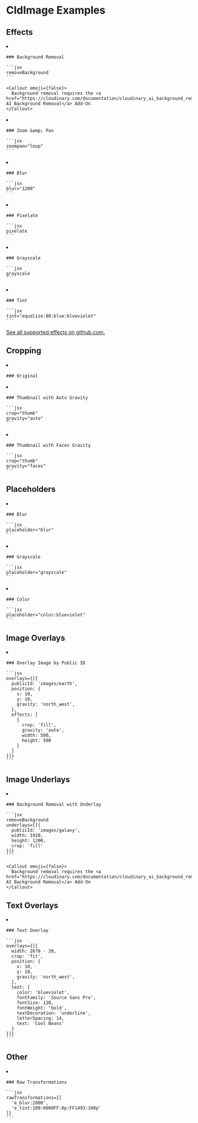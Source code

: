 


# CldImage Examples

## Effects

<ImageGrid>
  <li>
    <CldImage
      width="960"
      height="600"
      src="images/turtle"
      sizes="100vw"
      removeBackground
    />

    ### Background Removal

    ```jsx
    removeBackground
    ```

    <Callout emoji={false}>
      Background removal requires the <a href="https://cloudinary.com/documentation/cloudinary_ai_background_removal_addon">Cloudinary AI Background Removal</a> Add-On
    </Callout>
  </li>
  <li>
    <CldImage
      width="960"
      height="600"
      src="images/turtle"
      sizes="100vw"
      zoompan="loop"
    />

    ### Zoom &amp; Pan

    ```jsx
    zoompan="loop"
    ```
  </li>
  <li>
    <CldImage
      width="960"
      height="600"
      src="images/turtle"
      sizes="100vw"
      blur="1200"
    />

    ### Blur

    ```jsx
    blur="1200"
    ```
  </li>
  <li>
    <CldImage
      width="960"
      height="600"
      src="images/turtle"
      sizes="100vw"
      pixelate
    />

    ### Pixelate

    ```jsx
    pixelate
    ```
  </li>
  <li>
    <CldImage
      width="960"
      height="600"
      src="images/turtle"
      sizes="100vw"
      grayscale
    />

    ### Grayscale

    ```jsx
    grayscale
    ```
  </li>
  <li>
    <CldImage
      width="960"
      height="600"
      src="images/turtle"
      sizes="100vw"
      tint="equalize:80:blue:blueviolet"
    />

    ### Tint

    ```jsx
    tint="equalize:80:blue:blueviolet"
    ```
  </li>
</ImageGrid>

<a href="https://github.com/colbyfayock/next-cloudinary">See all supported effects on github.com.</a>

## Cropping

<ImageGrid>
  <li>
    <CldImage
      width="600"
      height="900"
      src="images/woman-headphones"
      sizes="100vw"
      crop="thumb"
      gravity="auto"
    />

    ### Original

  </li>
  <li>
    <CldImage
      width="600"
      height="600"
      src="images/woman-headphones"
      sizes="100vw"
      crop="thumb"
      gravity="auto"
    />

    ### Thumbnail with Auto Gravity

    ```jsx
    crop="thumb"
    gravity="auto"
    ```
  </li>
  <li>
    <CldImage
      width="600"
      height="600"
      src="images/woman-headphones"
      sizes="100vw"
      crop="thumb"
      gravity="faces"
    />

    ### Thumbnail with Faces Gravity

    ```jsx
    crop="thumb"
    gravity="faces"
    ```
  </li>
</ImageGrid>

## Placeholders

<ImageGrid>
  <li>
    <CldImage
      width="960"
      height="600"
      src="images/turtle"
      sizes="100vw"
      placeholder="blur"
    />

    ### Blur

    ```jsx
    placeholder="blur"
    ```
  </li>
  <li>
    <CldImage
      width="960"
      height="600"
      src="images/turtle"
      sizes="100vw"
      placeholder="grayscale"
    />

    ### Grayscale

    ```jsx
    placeholder="grayscale"
    ```
  </li>
  <li>
    <CldImage
      width="960"
      height="600"
      src="images/turtle"
      sizes="100vw"
      placeholder="color:blueviolet"
    />

    ### Color

    ```jsx
    placeholder="color:blueviolet"
    ```
  </li>
</ImageGrid>

## Image Overlays

<ImageGrid>
  <li>
    <CldImage
      width="960"
      height="600"
      src="images/turtle"
      sizes="100vw"
      overlays={[{
        publicId: 'images/earth',
        position: {
          x: 50,
          y: 50,
          gravity: 'north_west',
        },
        effects: [
          {
            crop: 'fill',
            gravity: 'auto',
            width: 500,
            height: 500
          }
        ]
      }]}
    />

    ### Overlay Image by Public ID

    ```jsx
    overlays={[{
      publicId: 'images/earth',
      position: {
        x: 10,
        y: 10,
        gravity: 'north_west',
      },
      effects: [
        {
          crop: 'fill',
          gravity: 'auto',
          width: 500,
          height: 500
        }
      ]
    }]}
    ```
  </li>
</ImageGrid>

## Image Underlays

<ImageGrid>
  <li>
    <CldImage
      width="960"
      height="600"
      src="images/turtle"
      sizes="100vw"
      removeBackground
      underlays={[{
        publicId: 'images/galaxy',
        width: 1920,
        height: 1200,
        crop: 'fill'
      }]}
    />

    ### Background Removal with Underlay

    ```jsx
    removeBackground
    underlays={[{
      publicId: 'images/galaxy',
      width: 1920,
      height: 1200,
      crop: 'fill'
    }]}
    ```

    <Callout emoji={false}>
      Background removal requires the <a href="https://cloudinary.com/documentation/cloudinary_ai_background_removal_addon">Cloudinary AI Background Removal</a> Add-On
    </Callout>
  </li>
</ImageGrid>

## Text Overlays

<ImageGrid>
  <li>
    <CldImage
      width="1335"
      height="891"
      src="images/sneakers"
      sizes="100vw"
      overlays={[{
        width: 2670 - 20,
        crop: 'fit',
        position: {
          x: 140,
          y: 140,
          angle: -20,
          gravity: 'south_east',
        },
        text: {
          color: 'blueviolet',
          fontFamily: 'Source Sans Pro',
          fontSize: 250,
          fontWeight: 'bold',
          textDecoration: 'underline',
          letterSpacing: 14,
          text: 'Cool Beans'
        }
      }]}
    />

    ### Text Overlay

    ```jsx
    overlays={[{
      width: 2670 - 20,
      crop: 'fit',
      position: {
        x: 10,
        y: 10,
        gravity: 'north_west',
      },
      text: {
        color: 'blueviolet',
        fontFamily: 'Source Sans Pro',
        fontSize: 120,
        fontWeight: 'bold',
        textDecoration: 'underline',
        letterSpacing: 14,
        text: 'Cool Beans'
      }
    }]}
    ```
  </li>
</ImageGrid>

## Other

<ImageGrid>
  <li>
    <CldImage
      width="960"
      height="600"
      src="images/turtle"
      sizes="100vw"
      rawTransformations={[
        'e_blur:2000',
        'e_tint:100:0000FF:0p:FF1493:100p'
      ]}
    />

    ### Raw Transformations

    ```jsx
    rawTransformations={[
      'e_blur:2000',
      'e_tint:100:0000FF:0p:FF1493:100p'
    ]}
    ```
  </li>
</ImageGrid>